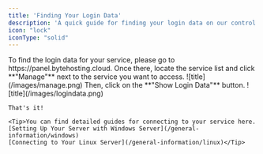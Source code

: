 ```yaml
---
title: 'Finding Your Login Data'
description: 'A quick guide for finding your login data on our control panel.'
icon: "lock"
iconType: "solid"
---
```


<Steps>
  <Step title="Go to Service Management">
    To find the login data for your service, please go to https://panel.bytehosting.cloud. Once there, locate the service list and click **"Manage"** next to the service you want to access.
    ![title](/images/manage.png)
  </Step>
  <Step title="Find Login Data">
    Then, click on the **"Show Login Data"** button.
    ![title](/images/logindata.png)

    That's it!
    
    <Tip>You can find detailed guides for connecting to your service here.  
    [Setting Up Your Server with Windows Server](/general-information/windows)  
    [Connecting to Your Linux Server](/general-information/linux)</Tip>
  </Step>
</Steps>
